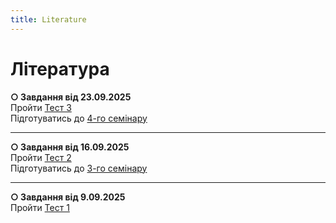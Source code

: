 ```yaml
---
title: Literature
---
```


# Література

**○ Завдання від 23.09.2025** \
Пройти [Тест 3](https://krnu.org/mod/quiz/view.php?id=49969) \
Підготуватись до [4-го семінару](https://krnu.org/mod/assign/view.php?id=27232)

---

**○ Завдання від 16.09.2025** \
Пройти [Тест 2](https://krnu.org/mod/quiz/view.php?id=49968) \
Підготуватись до [3-го семінару](https://krnu.org/mod/assign/view.php?id=26479)

---

**○ Завдання від 9.09.2025** \
Пройти [Тест 1](https://krnu.org/mod/quiz/view.php?id=49967)
